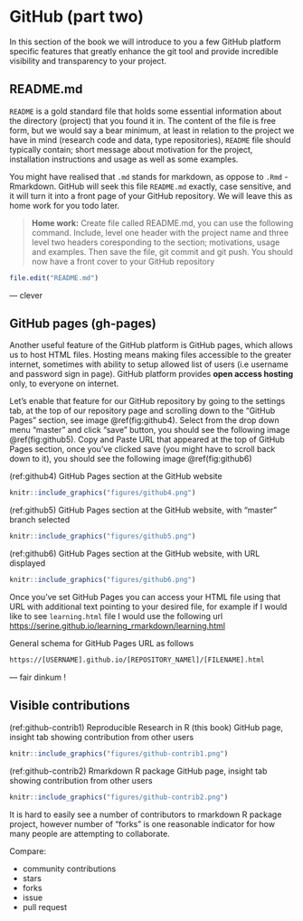 # GitHub (part two) {#github-two}

In this section of the book we will introduce to you a few GitHub platform specific features that greatly enhance the git tool and provide incredible visibility and transparency to your project.  

## README.md 

`README` is a gold standard file that holds some essential information about the directory  (project) that you found it in. The content of the file is free form, but we would say a bear minimum, at least in relation to the project we have in mind (research code and data, type repositories), `README` file should typically contain; short message about motivation for the project, installation instructions and usage as well as some examples. 

You might have realised that `.md` stands for markdown, as oppose to `.Rmd` - Rmarkdown. GitHub will seek this file `README.md` exactly, case sensitive, and it will turn it into a front page of your GitHub repository. We will leave this as home work for you todo later.

> **Home work:**
> Create file called README.md, you can use the following command. Include, level one header with the project name and three level two headers coresponding to the section; motivations, usage and examples. Then save the file, git commit and git push. You should now have a front cover to your GitHub repository

```r
file.edit("README.md")
```

--- clever

## GitHub pages (gh-pages)

Another useful feature of the GitHub platform is GitHub pages, which allows us to host HTML files. Hosting means making files accessible to the greater internet, sometimes with ability to setup allowed list of users (i.e username and password sign in page). GitHub platform provides **open access hosting** only, to everyone on internet. 

Let's enable that feature for our GitHub repository by going to the settings tab, at the top of our repository page and scrolling down to the "GitHub Pages" section, see image \@ref(fig:github4). Select from the drop down menu "master" and click "save" button, you should see the following image \@ref(fig:github5). Copy and Paste URL that appeared at the top of GitHub Pages section, once you've clicked save (you might have to scroll back down to it), you should see the following image \@ref(fig:github6)

(ref:github4) GitHub Pages section at the GitHub website

```r
knitr::include_graphics("figures/github4.png")
```

(ref:github5) GitHub Pages section at the GitHub website, with "master" branch selected

```r
knitr::include_graphics("figures/github5.png")
```

(ref:github6) GitHub Pages section at the GitHub website, with URL displayed

```r
knitr::include_graphics("figures/github6.png")
```

Once you've set GitHub Pages you can access your HTML file using that URL with additional text pointing to your desired file, for example if I would like to see `learning.html` file I would use the following url [https://serine.github.io/learning_rmarkdown/learning.html](https://serine.github.io/learning_rmarkdown/learning.html)

General schema for GitHub Pages URL as follows

```markdown
https://[USERNAME].github.io/[REPOSITORY_NAMEl]/[FILENAME].html
```

--- fair dinkum !

## Visible contributions 

(ref:github-contrib1) Reproducible Research in R (this book) GitHub page, insight tab showing contribution from other users

```r
knitr::include_graphics("figures/github-contrib1.png")
```

(ref:github-contrib2) Rmarkdown R package GitHub page, insight tab showing contribution from other users

```r
knitr::include_graphics("figures/github-contrib2.png")
```

It is hard to easily see a number of contributors to rmarkdown R package project, however number of "forks" is one reasonable indicator for how many people are attempting to collaborate.

Compare:

- community contributions
- stars
- forks
- issue
- pull request

